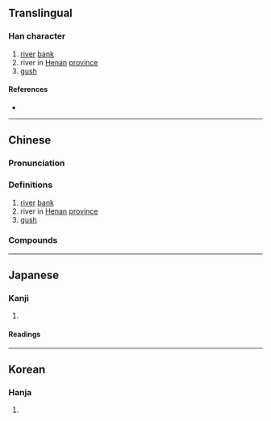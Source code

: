 {{character info}}
{{character info|0x2F912}}
==Translingual==

===Han character===
{{Han char|rn=85|rad=水|as=13|sn=16|four=34186|canj=EJTC|ids=⿰氵賁}}

# [[river]] [[bank]]
# river in [[Henan]] [[province]]
# [[gush]]

====References====
* {{Han ref|kx=0654.250|dkj=18446|dj=1065.030|hdz=31735.020|uh=6FC6|ud=28614|bh=E5FD|bd=58877}}

----

==Chinese==
{{zh-forms|s=𣸣}}

===Pronunciation===
{{zh-pron
|m=fén
|m-s=
|c=fan4
|c-t=
|g=
|h=pfs=
|j=
|mb=
|md=
|mn=hûn
|mn-t=
|w=
|x=
|mc=y
|oc=y
|ma=
|cat=n,v,pn
}}

===Definitions===
{{zh-hanzi}}

# [[river]] [[bank]]
# river in [[Henan]] [[province]]
# [[gush]]

===Compounds===
{{zh-der|濆泉|濆淪|濆薄}}

----

==Japanese==

===Kanji===
{{ja-kanji|grade=|rs=水13}}

# {{rfdef|ja|sort=水13}}

====Readings====
{{ja-readings
|goon=ぶん, ほん
|kanon=ふん, ほん
|kun=ほとり-, わ-く}}

----

==Korean==

===Hanja===
{{ko-hanja|hangeul=분|eumhun=|rv=bun|mr=pun|y=pun}}

# {{rfdef|ko|sort=水13}}